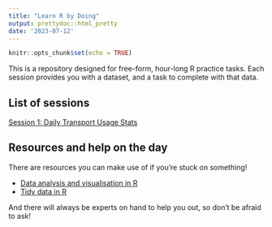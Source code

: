 ```yaml
---
title: "Learn R by Doing"
output: prettydoc::html_pretty
date: '2023-07-12'
---
```


```r
knitr::opts_chunk$set(echo = TRUE)
```

This is a repository designed for free-form, hour-long R practice tasks. Each session provides you with a dataset, and a task to complete with that data.

## List of sessions

[Session 1: Daily Transport Usage Stats](learn_r_by_doing/daily_usage_data.html)

## Resources and help on the day

There are resources you can make use of if you're stuck on something!

* [Data analysis and visualisation in R](https://department-for-transport.github.io/intro_R/)
* [Tidy data in R](https://department-for-transport.github.io/tidy_data_workshop/)

And there will always be experts on hand to help you out, so don't be afraid to ask!

